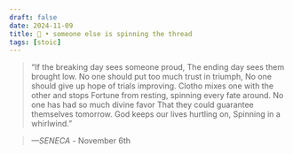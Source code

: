 ```yaml
---
draft: false 
date: 2024-11-09
title: 🗿 • someone else is spinning the thread
tags: [stoic]
---
```


>  “If the breaking day sees someone proud, The ending day sees them brought low. No one should put too much trust in triumph, No one should give up hope of trials improving. Clotho mixes one with the other and stops Fortune from resting, spinning every fate around. No one has had so much divine favor That they could guarantee themselves tomorrow. God keeps our lives hurtling on, Spinning in a whirlwind.”

> *—SENECA* - November 6th